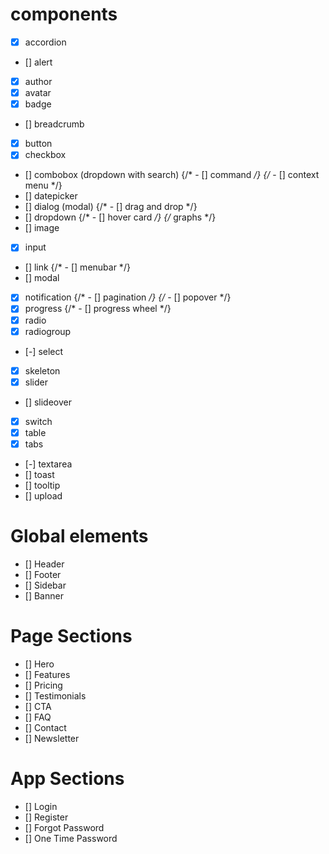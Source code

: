 # components

- [x] accordion
- [] alert
- [x] author
- [x] avatar
- [x] badge
- [] breadcrumb
- [x] button
- [x] checkbox
- [] combobox (dropdown with search)
  {/* - [] command */}
  {/* - [] context menu */}
- [] datepicker
- [] dialog (modal)
  {/* - [] drag and drop */}
- [] dropdown
  {/* - [] hover card */}
  {/* graphs */}
- [] image
- [x] input
- [] link
  {/* - [] menubar */}
- [] modal
- [x] notification
      {/* - [] pagination */}
      {/* - [] popover */}
- [x] progress
      {/* - [] progress wheel */}
- [x] radio
- [x] radiogroup
- [-] select
- [x] skeleton
- [x] slider
- [] slideover
- [x] switch
- [x] table
- [x] tabs
- [-] textarea
- [] toast
- [] tooltip
- [] upload

# Global elements

- [] Header
- [] Footer
- [] Sidebar
- [] Banner

# Page Sections

- [] Hero
- [] Features
- [] Pricing
- [] Testimonials
- [] CTA
- [] FAQ
- [] Contact
- [] Newsletter

# App Sections

- [] Login
- [] Register
- [] Forgot Password
- [] One Time Password
